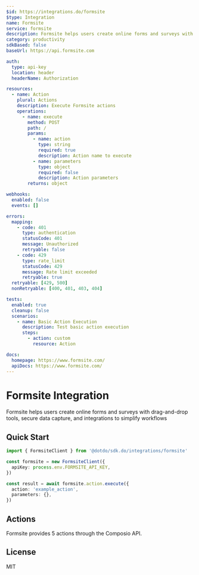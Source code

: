 ```yaml
---
$id: https://integrations.do/formsite
$type: Integration
name: Formsite
service: formsite
description: Formsite helps users create online forms and surveys with drag-and-drop tools, secure data capture, and integrations to simplify workflows
category: productivity
sdkBased: false
baseUrl: https://api.formsite.com

auth:
  type: api-key
  location: header
  headerName: Authorization

resources:
  - name: Action
    plural: Actions
    description: Execute Formsite actions
    operations:
      - name: execute
        method: POST
        path: /
        params:
          - name: action
            type: string
            required: true
            description: Action name to execute
          - name: parameters
            type: object
            required: false
            description: Action parameters
        returns: object

webhooks:
  enabled: false
  events: []

errors:
  mapping:
    - code: 401
      type: authentication
      statusCode: 401
      message: Unauthorized
      retryable: false
    - code: 429
      type: rate_limit
      statusCode: 429
      message: Rate limit exceeded
      retryable: true
  retryable: [429, 500]
  nonRetryable: [400, 401, 403, 404]

tests:
  enabled: true
  cleanup: false
  scenarios:
    - name: Basic Action Execution
      description: Test basic action execution
      steps:
        - action: custom
          resource: Action

docs:
  homepage: https://www.formsite.com/
  apiDocs: https://www.formsite.com/
---
```


# Formsite Integration

Formsite helps users create online forms and surveys with drag-and-drop tools, secure data capture, and integrations to simplify workflows

## Quick Start

```typescript
import { FormsiteClient } from '@dotdo/sdk.do/integrations/formsite'

const formsite = new FormsiteClient({
  apiKey: process.env.FORMSITE_API_KEY,
})

const result = await formsite.action.execute({
  action: 'example_action',
  parameters: {},
})
```

## Actions

Formsite provides 5 actions through the Composio API.

## License

MIT
